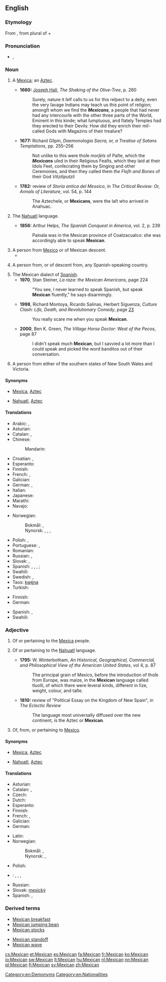 {{wikipedia}}
{{also|mexican}}
==English==

===Etymology===
From {{etyl|es}} {{term|Mexicano|lang=es}}, from {{etyl|nah}} {{term|Mexihcah|Mēxihcah}} plural of {{term|Mexihcatl|Mēxihcatl|a [[Mexica]]|lang=nah}} + {{term|-ano||[[-an]]|lang=es}}

===Pronunciation===
* {{IPA|/ˈmɛks.ɪ.kən/}}, {{X-SAMPA|/"mEks.I.k@n/}}

===Noun===
{{en-noun}}

# {{obsolete}} A [[Mexica]]; an [[Aztec]].
#* '''1660:''' [[w:Joseph Hall (bishop)|Joseph Hall]], ''The Shaking of the Olive-Tree'', p. 260
#*: Surely, nature it ſelf calls to us for this reſpect to a deity, even the very ſavage Indians may teach us this point of religion; amongſt whom we find the '''''Mexicans''''', a people that had never had any intercourſe with the other three parts of the World, Eminent in this kinde; what ſumptuous, and ſtately Temples had they erected to their Devils: How did they enrich their miſ-called Gods with Magazins of their treaſure?
#* '''1677:''' Richard Gilpin, ''Daemonologia Sacra, or, a Treatise of Satans Temptations'', pp. 255&ndash;256
#*: Not unlike to this were thoſe ''morſels'' of Paſte, which the '''''Mexicans''''' uſed in their Religious Feaſts, which they laid at their Idols Feet, conſecrating them by Singing and other Ceremonies, and then they called them ''the Fleſh and Bones'' of their God ''Vitziliputzli''
#* '''1782:''' review of ''Storia antica del Messico'', in ''The Critical Review: Or, Annals of Literature'', vol. 54, p. 144
#*: The Aztecheſe, or '''Mexicans''', were the laſt who arrived in Anahuac.
# {{obsolete}} The [[Nahuatl]] language.
#* '''1856:''' Arthur Helps, ''The Spanish Conquest in America'', vol. 2, p. 239
#*: Painala was in the Mexican province of Coatzacualco: she was accordingly able to speak '''Mexican'''.
# A person from [[Mexico]] or of Mexican descent.
#* {{quote-news
|year=2011
|date=October 15
|author=Phil McNulty
|title=Liverpool   1 - 1   Man Utd
|work=BBC Sport
|url=http://news.bbc.co.uk/sport2/hi/football/15225853.stm
|page=
|passage=The '''Mexican''' levelled nine minutes from time after Steven Gerrard, making his first start since undergoing groin surgery in April, put Liverpool ahead with a 68th-minute free-kick.}}
# {{context|US|slang|offensive}} A person from, or of descent from, any Spanish-speaking country.
# The Mexican dialect of [[Spanish]].
#* '''1970''', Stan Steiner, ''La raza: the Mexican Americans'', page 224
#*: "You see, I never learned to speak Spanish, but speak '''Mexican''' fluently," he says disarmingly.
#* '''1998''', Richard Montoya, Ricardo Salinas, Herbert Siguenza, ''Culture Clash: Life, Death, and Revolutionary Comedy'', page [http://books.google.com/books?id=-1KilWXcLOQC&pg=PA23&dq=speak+mexican&lr=&ei=vAi4SMWIHIHaygSZ_pzHBA&sig=ACfU3U2yOrvwXAizs7qPJEcGcBBdfonzEw 23]
#*: You really scare me when you speak '''Mexican'''.
#* '''2000''', Ben K. Green, ''The Village Horse Doctor: West of the Pecos'', page 87
#*: I didn't speak much '''Mexican''', but I savvied a lot more than I could speak and picked the word banditos out of their conversation.
# {{Australia|slang|Queensland}} A person from either of the southern states of New South Wales and Victoria.

====Synonyms====
* {{sense|Mexica}} [[Mexica]], [[Aztec]]
* {{sense|language}} [[Nahuatl]], [[Aztec]]

====Translations====
{{trans-see|Mexica|[[Mexica]]}}

{{trans-see|Nahuatl language|[[Nahuatl]]}}

{{trans-top|person from Mexico or of Mexican descent}}
* Arabic: {{t-|ar|مكسيكي|m|tr=maksikiy}}, {{t-|ar|مكسيكية|f|tr=maksikíyya}}
* Asturian: {{t+|ast|mexicanu|m}}
* Catalan: {{t-|ca|mexicà|m}}, {{t-|ca|mexicana|f}}
* Chinese:
*: Mandarin: {{t|cmn|墨西哥人|tr=Mòxīgērén|sc=Hani}}
* Croatian: {{t-|hr|Meksikanac|m}}, {{t-|hr|Meksikanka|f}}
* Esperanto: {{t-|eo|meksikiano}}
* Finnish: {{t+|fi|meksikolainen}}
* French: {{t+|fr|Mexicain|m}}, {{t+|fr|Mexicaine|f}}
* Galician: {{t-|gl|mexicano|m}}
* German: {{t+|de|Mexikaner|m}}, {{t+|de|Mexikanerin|f}}
* Italian: {{t+|it|messicano}}
* Japanese: {{t-|ja|メキシコ人|tr=Mekishiko-jin}}
* Marathi: {{t-|mr|मेक्सिकन|tr=meksikana|sc=Deva}}
* Navajo: {{tø|nv|Naakáí dinéʼiʼ}}
{{trans-mid}}
* Norwegian:
*: Bokmål: {{t-|nb|mexicaner|m}}, {{t-|nb|meksikaner|m}}
*: Nynorsk: {{t+|nn|mexican|m}}, {{t+|nn|mexicanar|m}}, {{t+|nn|meksikan|m}}, {{t+|nn|meksikanar|m}}
* Polish: {{t+|pl|Meksykanin|m}}, {{t+|pl|Meksykanka|f}}
* Portuguese: {{t+|pt|mexicano|m}}, {{t-|pt|mexicana|f}}
* Romanian: {{t-|ro|mexican}}
* Russian: {{t+|ru|мексиканец|m|tr=meksikánec}}, {{t+|ru|мексиканка|f|tr=meksikánka}}
* Slovak: {{t-|sk|Mexičan|m}}, {{t-|sk|Mexičanka|f}}
* Spanish: {{t+|es|mexicano}}, {{t+|es|mejicano|m}}, {{t+|es|mexicana}}, {{t-|es|mejicana|f}}; {{t+|es|charro|m}}
* Swahili: {{t+|sw|Mmeksiko}}
* Swedish: {{qualifier|male or neutral}} {{t+|sv|mexikan|c}}, {{qualifier|female}} {{t+|sv|mexikanska|c}}
* Taos: [[kwę́na]]
* Turkish: {{t+|tr|Meksikalı}}
{{trans-bottom}}

{{trans-top|Mexican dialect of Spanish}}
* Finnish: {{t-|fi|meksikonespanja}}
* German: {{t-|de|Mexikanisch|n}}
{{trans-mid}}
* Spanish: {{t+|es|mexicano}}, {{t+|es|mejicano|m}}
* Swahili: {{t-|sw|Kimeksiko}}
{{trans-bottom}}

===Adjective===
{{en-adj|more}}

# {{obsolete}} Of or pertaining to the [[Mexica]] people.
# {{obsolete}} Of or pertaining to the [[Nahuatl]] language.
#* '''1795:''' W. Winterbotham, ''An Historical, Geographical, Commercial, and Philosophical View of the American United States'', vol 4, p. 87
#*: The principal grain of Mexico, before the introduction of thoſe from Europe, was maize, in the '''Mexican''' language called tluolli, of which there were ſeveral kinds, different in ſize, weight, colour, and taſte.
#* '''1810:''' review of "Political Essay on the Kingdom of New Spain", in ''The Eclectic Review''
#*: The language most universally diffused over the new continent, is the Aztec or '''Mexican'''.
# Of, from, or pertaining to [[Mexico]].

====Synonyms====
* {{sense|people}} [[Mexica]], [[Aztec]]
* {{sense|language}} [[Nahuatl]], [[Aztec]]

====Translations====
{{trans-see|of or pertaining to the Mexica people|[[Mexica]]}}

{{trans-see|of or pertaining to Nahuatl language|[[Nahuatl]]}}

{{trans-top|of or pertaining to Mexico}}
* Asturian: {{t+|ast|mexicanu}}
* Catalan: {{t-|ca|mexicà|m}}, {{t-|ca|mexicana|f}}
* Czech: {{t+|cs|mexický|m}}
* Dutch: {{t+|nl|Mexicaans}}
* Esperanto: {{t-|eo|meksikia}}
* Finnish: {{t+|fi|meksikolainen}}
* French: {{t+|fr|mexicain|m}}, {{t+|fr|mexicaine|f}}
* Galician: {{t-|gl|mexicano}}
* German: {{t+|de|mexikanisch}}
{{trans-mid}}
* Latin: {{t-|la|Mexicanensis|m|f}}
* Norwegian:
*: Bokmål: {{t-|nb|mexicansk}}, {{t-|nb|meksikansk}}
*: Nynorsk: {{t+|nn|mexicansk}}, {{t+|nn|meksikansk}}
* Polish: {{t+|pl|meksykański|m}}
* {{ttbc|ro}}: {{t-|ro|mexican|m}}, {{t-|ro|mexicană|f}}, {{t-|ro|mexicani|m|p}}, {{t-|ro|mexicane|f|p}}
* Russian: {{t+|ru|мексиканский|tr=meksikánskij}}
* Slovak: [[mexický]]
* Spanish: {{t+|es|mexicano}}, {{t+|es|mejicano}}
{{trans-bottom}}

===Derived terms===
{{top2}}
* [[Mexican breakfast]]
* [[Mexican jumping bean]]
* [[Mexican stocks]]
{{mid2}}
* [[Mexican standoff]]
* [[Mexican wave]]
{{bottom}}

[[Category:en:Demonyms]]
[[Category:en:Nationalities]]

[[cs:Mexican]]
[[et:Mexican]]
[[es:Mexican]]
[[fa:Mexican]]
[[fr:Mexican]]
[[ko:Mexican]]
[[io:Mexican]]
[[sw:Mexican]]
[[lt:Mexican]]
[[hu:Mexican]]
[[nl:Mexican]]
[[nn:Mexican]]
[[pl:Mexican]]
[[fi:Mexican]]
[[sv:Mexican]]
[[zh:Mexican]]